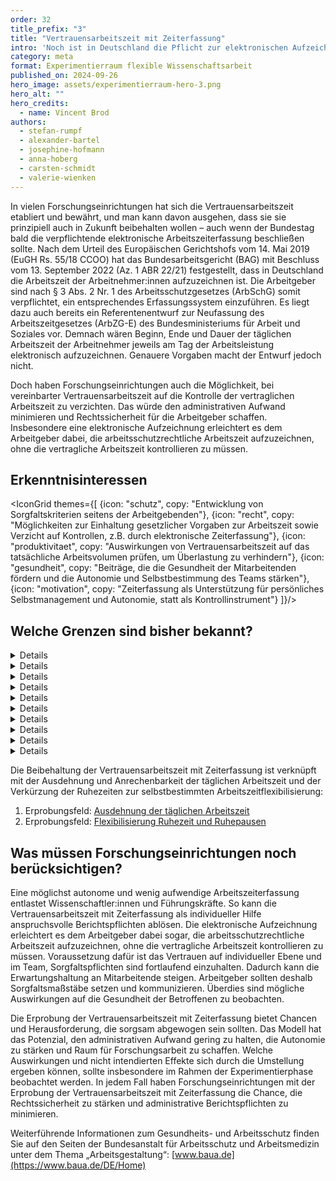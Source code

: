 ```yaml
---
order: 32
title_prefix: "3"
title: "Vertrauensarbeitszeit mit Zeiterfassung"
intro: 'Noch ist in Deutschland die Pflicht zur elektronischen Aufzeichnung der Arbeitszeiten nicht beschlossen, doch sie wird kommen. Unsere Machbarkeitsstudie hat im Rahmen des Erprobungsfeldes „Vertrauensarbeitszeit mit Zeiterfassung“ bereits analysiert, welche Konsequenzen sich daraus ergeben.'
category: meta
format: Experimentierraum flexible Wissenschaftsarbeit
published_on: 2024-09-26
hero_image: assets/experimentierraum-hero-3.png
hero_alt: ""
hero_credits:
  - name: Vincent Brod
authors:
  - stefan-rumpf
  - alexander-bartel
  - josephine-hofmann
  - anna-hoberg
  - carsten-schmidt
  - valerie-wienken
---
```


<Leadin>In vielen Forschungseinrichtungen</Leadin> hat sich die Vertrauensarbeitszeit etabliert und bewährt, und man kann davon ausgehen, dass sie sie prinzipiell auch in Zukunft beibehalten wollen – auch wenn der Bundestag bald die verpflichtende elektronische Arbeitszeiterfassung beschließen sollte. Nach dem Urteil des Europäischen Gerichtshofs vom 14. Mai 2019 (EuGH Rs. 55/18 CCOO) hat das Bundesarbeitsgericht (BAG) mit Beschluss vom 13. September 2022 (Az. 1 ABR 22/21) festgestellt, dass in Deutschland die Arbeitszeit der Arbeitnehmer:innen aufzuzeichnen ist. Die Arbeitgeber sind nach § 3 Abs. 2 Nr. 1 des Arbeitsschutzgesetzes (ArbSchG) somit verpflichtet, ein entsprechendes Erfassungssystem einzuführen. Es liegt dazu auch bereits ein Referentenentwurf zur Neufassung des Arbeitszeitgesetzes (ArbZG-E) des Bundesministeriums für Arbeit und Soziales vor. Demnach wären Beginn, Ende und Dauer der täglichen Arbeitszeit der Arbeitnehmer jeweils am Tag der Arbeitsleistung elektronisch aufzuzeichnen. Genauere Vorgaben macht der Entwurf jedoch nicht.

Doch haben Forschungseinrichtungen auch die Möglichkeit, bei vereinbarter Vertrauensarbeitszeit auf die Kontrolle der vertraglichen Arbeitszeit zu verzichten. Das würde den administrativen Aufwand minimieren und Rechtssicherheit für die Arbeitgeber schaffen. Insbesondere eine elektronische Aufzeichnung erleichtert es dem Arbeitgeber dabei, die arbeitsschutzrechtliche Arbeitszeit aufzuzeichnen, ohne die vertragliche Arbeitszeit kontrollieren zu müssen.

## Erkenntnisinteressen

<IconGrid themes={[
  {icon: "schutz", copy: "Entwicklung von Sorgfaltskriterien seitens der Arbeitgebenden"},
  {icon: "recht", copy: "Möglichkeiten zur Einhaltung gesetzlicher Vorgaben zur Arbeitszeit sowie Verzicht auf Kontrollen, z.B. durch elektronische Zeiterfassung"},
  {icon: "produktivitaet", copy: "Auswirkungen von Vertrauensarbeitszeit auf das tatsächliche Arbeitsvolumen prüfen, um Überlastung zu verhindern"},
  {icon: "gesundheit", copy: "Beiträge, die die Gesundheit der Mitarbeitenden fördern und die Autonomie und Selbstbestimmung des Teams stärken"},
  {icon: "motivation", copy: "Zeiterfassung als Unterstützung für persönliches Selbstmanagement und Autonomie, statt als Kontrollinstrument"}
]}/>

## Welche Grenzen sind bisher bekannt?

<DetailsGroup>

<Details summary="Arbeitsrechtliche Grenzen">

- § 3 Abs. 2 Nr. 1 ArbSchG: Allgemeine Zeiterfassungspflicht der Netto-Arbeitszeit, Verantwortung kann Arbeitnehmern übertragen werden
- § 16 Abs. 2 ArbZG: Erfassung von Überstunden/Mehrarbeit

</Details>

<Details summary="Technische Grenzen">

- Die elektronische Zeiterfassung muss DSGVO-konform sein.
- Der Einsatz technischer Instrumente kann proaktiv im Sinne smarter Unterstützungsinstrumente ausprobiert werden.
- Anbindung an bestehende Systeme der sonstigen Zeiterfassung, beispielsweise via SAP

</Details>

<Details summary="Prozessuale Grenzen">

Erforderlich ist die Entwicklung von (örtlichen) Betriebsvereinbarungen beziehungsweise Organisationsanweisungen, denn der Betriebsrat/Personalrat hat ein Mitbestimmungsrecht bei der Ausgestaltung der Arbeitszeiterfassung.

</Details>

<Details summary="Führungs- und teambezogene Grenzen">

- Potenzielle Aufweichung einer ergebnisorientierten Arbeitskultur
- Erwartungshaltung an gesteigerte Fürsorgepflicht und administrativer Aufwand für Führungskräfte, um geleistete Arbeitszeit zu erfassen und nachzuhalten

</Details>

<Details summary="Kulturelle Grenzen">

Vorurteile in Bezug auf (selbstbestimmte) Zeiterfassung könnten sein:

- Gefühl von Überwachung und Kontrolle, die als unvereinbar mit modernen Arbeitsformen erlebt werden
- Sorge vor unflexiblen, starren Arbeitszeitvorgaben
- Gefühl eines Eingriffs in die Privatsphäre

</Details>

<Details summary="Steuerrechtliche Grenzen">

Nicht bekannt

</Details>

<Details summary="Sozialversicherungsrechtliche Grenzen">

Nicht bekannt

</Details>

<Details summary="Tarifvertragliche Grenzen">

Möglicherweise können abweichende Erfassungsregelungen in Tarifverträgen für Wissenschaftler:innen und für den Zeitpunkt der Aufzeichnung erwirkt werden („autonome Arbeitnehmer:innen“). Nach bislang bekannter Rechtsauffassung ist die Umsetzung für sehr ausgewählte und leitende Funktionen anwendbar, vergleichbar mit leitenden Angestellten.

</Details>


<Details summary="Gesundheitliche Grenzen">

Nicht bekannt

</Details>

<Details summary="Sonstige Hürden/Grenzen">

Nicht bekannt

</Details>

</DetailsGroup>

<Callout title="Zu welchen anderen Erprobungsfeldern besteht ein enger Bezug?">

Die Beibehaltung der Vertrauensarbeitszeit mit Zeiterfassung ist verknüpft mit der Ausdehnung und Anrechenbarkeit der täglichen Arbeitszeit und der Verkürzung der Ruhezeiten zur selbstbestimmten Arbeitszeitflexibilisierung:

1. Erprobungsfeld: [Ausdehnung der täglichen Arbeitszeit](/ausdehnung-taglicher-arbeitszeit/)
2. Erprobungsfeld: [Flexibilisierung Ruhezeit und Ruhepausen](/flexibilisierung-ruhezeit-ruhepausen/)

</Callout>

<IconTile to="/experimentierraum-flexible-wissenschaftsarbeit#zeitsouveranitat-und-flexibilitat" eyebrow="Zuordnung im Experimentierraum" body="Quick Start — Zeitsouveränität und -flexibilität (ZuF)" icon="time"/>

## Was müssen Forschungseinrichtungen noch berücksichtigen?

Eine möglichst autonome und wenig aufwendige Arbeitszeiterfassung entlastet Wissenschaftler:innen und Führungskräfte. So kann die Vertrauensarbeitszeit mit Zeiterfassung als individueller Hilfe anspruchsvolle Berichtspflichten ablösen. Die elektronische Aufzeichnung erleichtert es dem Arbeitgeber dabei sogar, die arbeitsschutzrechtliche Arbeitszeit aufzuzeichnen, ohne die vertragliche Arbeitszeit kontrollieren zu müssen. Voraussetzung dafür ist das Vertrauen auf individueller Ebene und im Team, Sorgfaltspflichten sind fortlaufend einzuhalten. Dadurch kann die Erwartungshaltung an Mitarbeitende steigen. Arbeitgeber sollten deshalb Sorgfaltsmaßstäbe setzen und kommunizieren. Überdies sind mögliche Auswirkungen auf die Gesundheit der Betroffenen zu beobachten.

Die Erprobung der Vertrauensarbeitszeit mit Zeiterfassung bietet Chancen und Herausforderung, die sorgsam abgewogen sein sollten. Das Modell hat das Potenzial, den administrativen Aufwand gering zu halten, die Autonomie zu stärken und Raum für Forschungsarbeit zu schaffen. Welche Auswirkungen und nicht intendierten Effekte sich durch die Umstellung ergeben können, sollte insbesondere im Rahmen der Experimentierphase beobachtet werden. In jedem Fall haben Forschungseinrichtungen mit der Erprobung der Vertrauensarbeitszeit mit Zeiterfassung die Chance, die Rechtssicherheit zu stärken und administrative Berichtspflichten zu minimieren.

<Callout>

Weiterführende Informationen zum Gesundheits- und Arbeitsschutz finden Sie auf den Seiten der Bundesanstalt für Arbeitsschutz und Arbeitsmedizin unter dem Thema „Arbeitsgestaltung“: [www.baua.de](https://www.baua.de/DE/Home)

</Callout>

<File file="2024-08-27_Machbarkeitsstudie_Experimentierraum_Webversion-1.pdf" title="Vollständigen Ergebnisbericht herunterladen"/>
